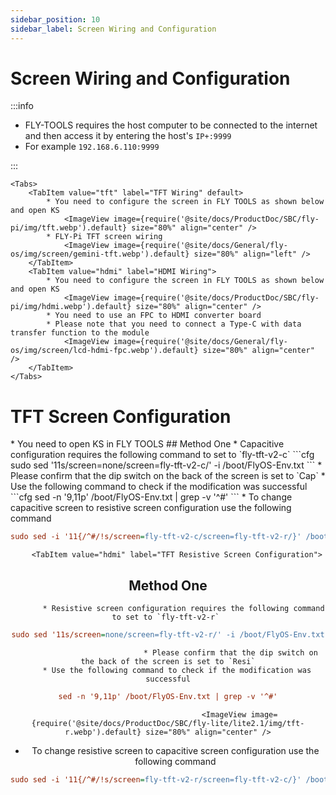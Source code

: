 ```yaml
---
sidebar_position: 10
sidebar_label: Screen Wiring and Configuration
---
```







# Screen Wiring and Configuration

:::info

* FLY-TOOLS requires the host computer to be connected to the internet and then access it by entering the host's `IP+:9999`
* For example `192.168.6.110:9999`

:::


    <Tabs>
        <TabItem value="tft" label="TFT Wiring" default>
            * You need to configure the screen in FLY TOOLS as shown below and open KS
                <ImageView image={require('@site/docs/ProductDoc/SBC/fly-pi/img/tft.webp').default} size="80%" align="center" />
            * FLY-Pi TFT screen wiring
                <ImageView image={require('@site/docs/General/fly-os/img/screen/gemini-tft.webp').default} size="80%" align="left" />
        </TabItem>
        <TabItem value="hdmi" label="HDMI Wiring">
            * You need to configure the screen in FLY TOOLS as shown below and open KS
                <ImageView image={require('@site/docs/ProductDoc/SBC/fly-pi/img/hdmi.webp').default} size="80%" align="center" />               
            * You need to use an FPC to HDMI converter board
            * Please note that you need to connect a Type-C with data transfer function to the module
                <ImageView image={require('@site/docs/General/fly-os/img/screen/lcd-hdmi-fpc.webp').default} size="80%" align="center" />
        </TabItem>
    </Tabs>

# TFT Screen Configuration

<Tabs>
    <TabItem value="tft" label="TFT Screen" default>
        * You need to open KS in FLY TOOLS
            <ImageView image={require('@site/docs/ProductDoc/SBC/fly-lite/lite2.1/img/ks.webp').default} size="80%" align="center" />
        <Tabs>
    <TabItem value="tft" label="TFT Capacitive Screen Configuration" default>
## Method One    
         * Capacitive configuration requires the following command to set to `fly-tft-v2-c`
```cfg
sudo sed '11s/screen=none/screen=fly-tft-v2-c/' -i /boot/FlyOS-Env.txt
```
         * Please confirm that the dip switch on the back of the screen is set to `Cap`
    * Use the following command to check if the modification was successful
```cfg
sed -n '9,11p' /boot/FlyOS-Env.txt | grep -v '^#'
```
        <ImageView image={require('@site/docs/ProductDoc/SBC/fly-lite/lite2.1/img/tft-c.webp').default} size="80%" align="center" />
 * To change capacitive screen to resistive screen configuration use the following command

```cfg
sudo sed -i '11{/^#/!s/screen=fly-tft-v2-c/screen=fly-tft-v2-r/}' /boot/FlyOS-Env.txt
``` 
</TabItem>

        <TabItem value="hdmi" label="TFT Resistive Screen Configuration">
## Method One        
           * Resistive screen configuration requires the following command to set to `fly-tft-v2-r` 
```cfg
sudo sed '11s/screen=none/screen=fly-tft-v2-r/' -i /boot/FlyOS-Env.txt
```
                                * Please confirm that the dip switch on the back of the screen is set to `Resi`
        * Use the following command to check if the modification was successful
```cfg
sed -n '9,11p' /boot/FlyOS-Env.txt | grep -v '^#'
```
                                    <ImageView image={require('@site/docs/ProductDoc/SBC/fly-lite/lite2.1/img/tft-r.webp').default} size="80%" align="center" />
 * To change resistive screen to capacitive screen configuration use the following command

```cfg
sudo sed -i '11{/^#/!s/screen=fly-tft-v2-r/screen=fly-tft-v2-c/}' /boot/FlyOS-Env.txt
```
</TabItem>
</Tabs>    
</TabItem>
</Tabs>


